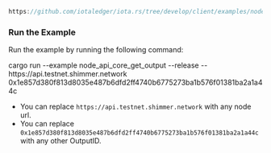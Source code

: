 ```rust reference
https://github.com/iotaledger/iota.rs/tree/develop/client/examples/node_api_core/09_get_output.rs
```

### Run the Example

Run the example by running the following command:

<CodeBlock className="language-bash">
    cargo run --example node_api_core_get_output --release -- https://api.testnet.shimmer.network  0x1e857d380f813d8035e487b6dfd2ff4740b6775273ba1b576f01381ba2a1a44c
</CodeBlock>

* You can replace `https://api.testnet.shimmer.network` with any node url.
* You can replace `0x1e857d380f813d8035e487b6dfd2ff4740b6775273ba1b576f01381ba2a1a44c` with any other OutputID.